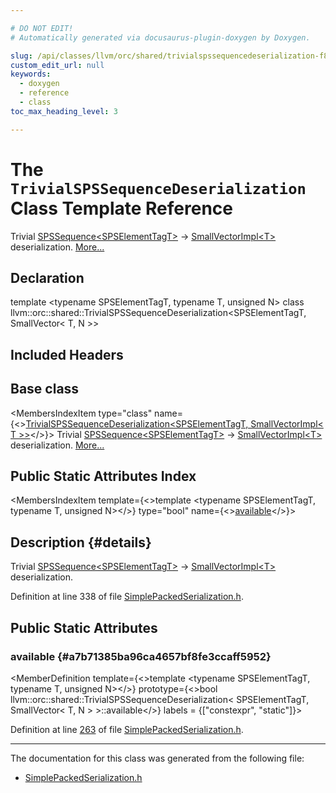 ```yaml
---

# DO NOT EDIT!
# Automatically generated via docusaurus-plugin-doxygen by Doxygen.

slug: /api/classes/llvm/orc/shared/trivialspssequencedeserialization-f85231e1e53bc289879e23cdc9c8d11b
custom_edit_url: null
keywords:
  - doxygen
  - reference
  - class
toc_max_heading_level: 3

---
```





# The `TrivialSPSSequenceDeserialization` Class Template Reference

<DoxygenPage pluginConfig={pluginConfig}>

Trivial <a href="/docs/api/classes/llvm/orc/shared/spssequence">SPSSequence&lt;SPSElementTagT&gt;</a> -&gt; <a href="/docs/api/classes/llvm/smallvectorimpl">SmallVectorImpl&lt;T&gt;</a> deserialization. <a href="#details">More...</a>

## Declaration

<CodeBlock>template &lt;typename SPSElementTagT, typename T, unsigned N&gt;
class llvm::orc::shared::TrivialSPSSequenceDeserialization&lt;SPSElementTagT, SmallVector&lt; T, N &gt;&gt;</CodeBlock>

## Included Headers

<IncludesList>
<IncludesListItem
  filePath="llvm/ExecutionEngine/Orc/Shared/SimplePackedSerialization.h"
  permalink="/docs/api/files/include/include/llvm/include/llvm/executionengine/include/llvm/executionengine/orc/include/llvm/executionengine/orc/shared/simplepackedserialization-h"
  isLocal="true" />
</IncludesList>

## Base class

<MembersIndex>

<MembersIndexItem
  type="class"
  name={<><a href="/docs/api/classes/llvm/orc/shared/trivialspssequencedeserialization-50e0d7f1c41e4df8199f0418331b4143">TrivialSPSSequenceDeserialization&lt;SPSElementTagT, SmallVectorImpl&lt; T &gt;&gt;</a></>}>
Trivial <a href="/docs/api/classes/llvm/orc/shared/spssequence">SPSSequence&lt;SPSElementTagT&gt;</a> -&gt; <a href="/docs/api/classes/llvm/smallvectorimpl">SmallVectorImpl&lt;T&gt;</a> deserialization. <a href="/docs/api/classes/llvm/orc/shared/trivialspssequencedeserialization-50e0d7f1c41e4df8199f0418331b4143/#details">More...</a>
</MembersIndexItem>

</MembersIndex>

## Public Static Attributes Index

<MembersIndex>

<MembersIndexItem
  template={<>template &lt;typename SPSElementTagT, typename T, unsigned N&gt;</>}
  type="bool"
  name={<><a href="/docs/api/classes/llvm/orc/shared/trivialspssequencedeserialization/#a7b71385ba96ca4657bf8fe3ccaff5952">available</a></>}>
</MembersIndexItem>

</MembersIndex>

## Description {#details}

Trivial <a href="/docs/api/classes/llvm/orc/shared/spssequence">SPSSequence&lt;SPSElementTagT&gt;</a> -&gt; <a href="/docs/api/classes/llvm/smallvectorimpl">SmallVectorImpl&lt;T&gt;</a> deserialization.

Definition at line 338 of file <a href="/docs/api/files/include/include/llvm/include/llvm/executionengine/include/llvm/executionengine/orc/include/llvm/executionengine/orc/shared/simplepackedserialization-h">SimplePackedSerialization.h</a>.

<SectionDefinition>

## Public Static Attributes

### available {#a7b71385ba96ca4657bf8fe3ccaff5952}

<MemberDefinition
  template={<>template &lt;typename SPSElementTagT, typename T, unsigned N&gt;</>}
  prototype={<>bool llvm::orc::shared::TrivialSPSSequenceDeserialization&lt; SPSElementTagT, SmallVector&lt; T, N &gt; &gt;::available</>}
  labels = {["constexpr", "static"]}>

Definition at line <a href="/docs/api/files/include/include/llvm/include/llvm/executionengine/include/llvm/executionengine/orc/include/llvm/executionengine/orc/shared/simplepackedserialization-h/#l00263">263</a> of file <a href="/docs/api/files/include/include/llvm/include/llvm/executionengine/include/llvm/executionengine/orc/include/llvm/executionengine/orc/shared/simplepackedserialization-h">SimplePackedSerialization.h</a>.
</MemberDefinition>

</SectionDefinition>

<hr/>

The documentation for this class was generated from the following file:

<ul>
<li><a href="/docs/api/files/include/include/llvm/include/llvm/executionengine/include/llvm/executionengine/orc/include/llvm/executionengine/orc/shared/simplepackedserialization-h">SimplePackedSerialization.h</a></li>
</ul>

</DoxygenPage>
